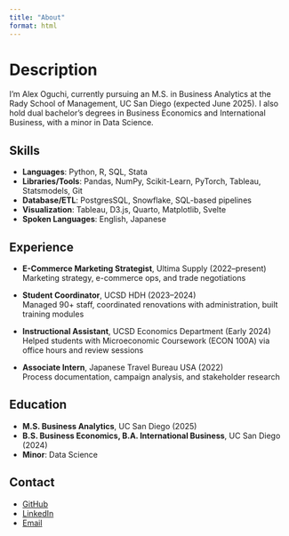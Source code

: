 ```yaml
---
title: "About"
format: html
---
```


# Description

I'm Alex Oguchi, currently pursuing an M.S. in Business Analytics at the Rady School of Management, UC San Diego (expected June 2025). I also hold dual bachelor's degrees in Business Economics and International Business, with a minor in Data Science.

## Skills

- **Languages**: Python, R, SQL, Stata  
- **Libraries/Tools**: Pandas, NumPy, Scikit-Learn, PyTorch, Tableau, Statsmodels, Git  
- **Database/ETL**: PostgresSQL, Snowflake, SQL-based pipelines  
- **Visualization**: Tableau, D3.js, Quarto, Matplotlib, Svelte  
- **Spoken Languages**: English, Japanese  

## Experience

- **E-Commerce Marketing Strategist**, Ultima Supply (2022–present)  
  Marketing strategy, e-commerce ops, and trade negotiations  

- **Student Coordinator**, UCSD HDH (2023–2024)  
  Managed 90+ staff, coordinated renovations with administration, built training modules

- **Instructional Assistant**, UCSD Economics Department (Early 2024)
  Helped students with Microeconomic Coursework (ECON 100A) via office hours and review sessions

- **Associate Intern**, Japanese Travel Bureau USA (2022)  
  Process documentation, campaign analysis, and stakeholder research  

## Education

- **M.S. Business Analytics**, UC San Diego (2025)  
- **B.S. Business Economics, B.A. International Business**, UC San Diego (2024)  
- **Minor**: Data Science

## Contact

- [GitHub](https://github.com/raoguchi)  
- [LinkedIn](https://www.linkedin.com/in/alex-oguchi-06369520a/)  
- [Email](mailto:alexoguchi@gmail.com)
